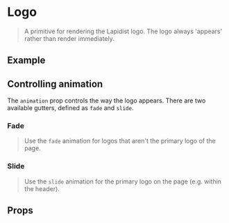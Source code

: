 

<Meta of={LogoStories} />

# Logo

> A primitive for rendering the Lapidist logo. The logo always 'appears' rather than render immediately.

## Example

<Source dark />

## Controlling animation

The `animation` prop controls the way the logo appears. There are two available gutters, defined as `fade` and `slide`.

### Fade

> Use the `fade` animation for logos that aren't the primary logo of the page.

<Canvas>
    <Story of={LogoStories.FadeAnimation} />
</Canvas>

### Slide

> Use the `slide` animation for the primary logo on the page (e.g. within the header).

<Canvas>
    <Story of={LogoStories.SlideAnimation} />
</Canvas>

## Props

<ArgsTable />
